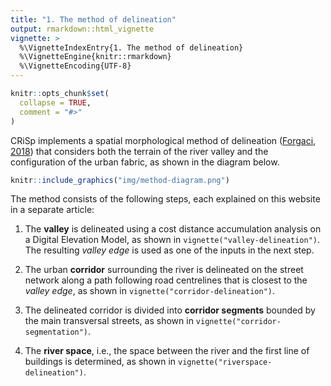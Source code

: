 ```yaml
---
title: "1. The method of delineation"
output: rmarkdown::html_vignette
vignette: >
  %\VignetteIndexEntry{1. The method of delineation}
  %\VignetteEngine{knitr::rmarkdown}
  %\VignetteEncoding{UTF-8}
---
```


```r
knitr::opts_chunk$set(
  collapse = TRUE,
  comment = "#>"
)
```

CRiSp implements a spatial morphological method of delineation ([Forgaci, 2018](https://doi.org/10.7480/abe.2018.31)) that considers both the terrain of the river valley and the configuration of the urban fabric, as shown in the diagram below.

```r
knitr::include_graphics("img/method-diagram.png")
```

The method consists of the following steps, each explained on this website in a separate article:

1. The **valley** is delineated using a cost distance accumulation analysis on a Digital Elevation Model, as shown in `vignette("valley-delineation")`. The resulting *valley edge* is used as one of the inputs in the next step.

2. The urban **corridor** surrounding the river is delineated on the street network along a path following road centrelines that is closest to the *valley edge*, as shown in `vignette("corridor-delineation")`.  

3. The delineated corridor is divided into **corridor segments** bounded by the main transversal streets, as shown in `vignette("corridor-segmentation")`.  

4. The **river space**, i.e., the space between the river and the first line of buildings is determined, as shown in `vignette("riverspace-delineation")`.



